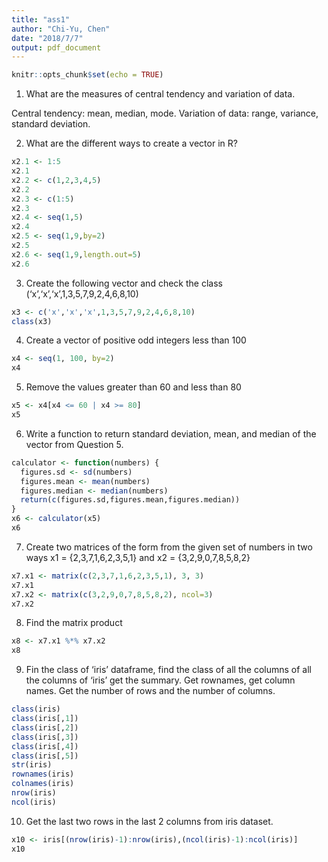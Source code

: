```yaml
---
title: "ass1"
author: "Chi-Yu, Chen"
date: "2018/7/7"
output: pdf_document
---
```


```r
knitr::opts_chunk$set(echo = TRUE)
```

1. What are the measures of central tendency and variation of data.

Central tendency: mean, median, mode.
Variation of data: range, variance, standard deviation.


2. What are the different ways to create a vector in R?

```r
x2.1 <- 1:5
x2.1
x2.2 <- c(1,2,3,4,5)
x2.2
x2.3 <- c(1:5)
x2.3
x2.4 <- seq(1,5)
x2.4
x2.5 <- seq(1,9,by=2)
x2.5
x2.6 <- seq(1,9,length.out=5)
x2.6
```


3. Create the following vector and check the class 
   ('x','x','x',1,3,5,7,9,2,4,6,8,10)

```r
x3 <- c('x','x','x',1,3,5,7,9,2,4,6,8,10)
class(x3)
```


4. Create a vector of positive odd integers less than 100

```r
x4 <- seq(1, 100, by=2)
x4
```


5. Remove the values greater than 60 and less than 80

```r
x5 <- x4[x4 <= 60 | x4 >= 80]
x5
```


6. Write a function to return standard deviation, mean, and median of the 
   vector from Question 5.

```r
calculator <- function(numbers) {
  figures.sd <- sd(numbers)
  figures.mean <- mean(numbers)
  figures.median <- median(numbers)
  return(c(figures.sd,figures.mean,figures.median))
}
x6 <- calculator(x5)
x6
```


7. Create two matrices of the form from the given set of numbers in 
   two ways x1 = {2,3,7,1,6,2,3,5,1} and x2 = {3,2,9,0,7,8,5,8,2}

```r
x7.x1 <- matrix(c(2,3,7,1,6,2,3,5,1), 3, 3)
x7.x1
x7.x2 <- matrix(c(3,2,9,0,7,8,5,8,2), ncol=3)
x7.x2
```


8. Find the matrix product

```r
x8 <- x7.x1 %*% x7.x2
x8
```


9. Fin the class of 'iris' dataframe, find the class of all the columns of all
   the columns of 'iris' get the summary. Get rownames, get column names. Get 
   the number of rows and the number of columns.

```r
class(iris)
class(iris[,1])
class(iris[,2])
class(iris[,3])
class(iris[,4])
class(iris[,5])
str(iris)
rownames(iris)
colnames(iris)
nrow(iris)
ncol(iris)
```


10. Get the last two rows in the last 2 columns from iris dataset.

```r
x10 <- iris[(nrow(iris)-1):nrow(iris),(ncol(iris)-1):ncol(iris)]
x10
```

